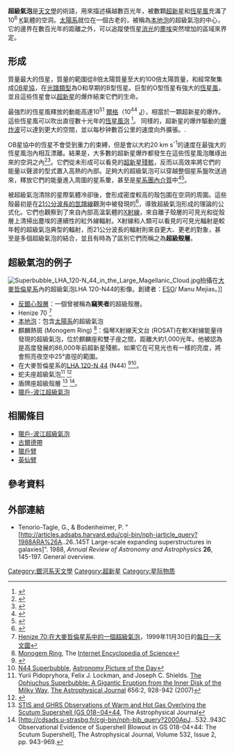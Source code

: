 '''超級氣泡'''是[[天文學|天文學]]的術語，用來描述橫越數百光年，被數顆[[超新星|超新星]]和[[恆星風|恆星風]]充滿了10<sup>6</sup> [[熱力學溫標|K]]氣體的空洞。[[太陽系|太陽系]]就位在一個古老的，被稱為[[本地泡|本地泡]]的超級氣泡的中心，它的邊界在數百光年的距離之外，可以追蹤使恆星[[消光|消光]]的[[宇宙塵|塵埃]]突然增加的區域來界定。

== 形成 ==
質量最大的恆星，質量的範圍從8倍太陽質量至大約100倍太陽質量，和經常聚集成[[星協#OB星協|OB星協]]，在[[恆星分類|光譜類型]]為O和早期的B型恆星。巨型的O型恆星有強大的[[恆星風|恆星風]]，並且這些恆星會以[[超新星|超新星]]的爆炸結束它們的生命。

最強烈的恆星風釋放的動能高達10<sup>51</sup> [[爾格|爾格]]（10<sup>44</sup> [[焦耳|J]]），相當於一顆超新星的爆炸。這些恆星風可以吹出直徑數十光年的[[星風泡|恆星風泡]] <ref>{{cite journal| url=http://articles.adsabs.harvard.edu/cgi-bin/nph-iarticle_query?1975ApJ...200L.107C| last= Castor| first=J.| coauthors=McCray, R., & Weaver, R.| title=Interstellar Bubbles| year=1975| journal=Astrophys. J. (Letters)| volume=200| pages=L107–L110| doi=10.1086/181908}}</ref>。
同樣的，超新星的爆炸驅動的[[激波|爆炸波]]可以達到更大的空間，並以每秒钟數百公里的速度向外擴張。.

OB星協中的恆星不會受到重力的束縛，但是會以大約20 km s<sup>-1</sup>的速度在最強大的恆星風泡內相互漂離。結果是，大多數的超新星爆炸都發生在這些恆星風泡雕琢出來的空洞之內<ref>{{cite journal| url=http://articles.adsabs.harvard.edu/cgi-bin/nph-iarticle_query?1981Ap%26SS..78..273T| last= Tomisaka| first= K.| coauthors=Habe, A., & Ikeuchi, S.| title=Sequential explosions of supernovae in an OB association and formation of a superbubble| year=1981| journal=Astrophys. Space Sci.| volume=78| pages=273–285| doi=10.1007/BF00648941}}</ref><ref>{{cite journal| url=http://articles.adsabs.harvard.edu/cgi-bin/nph-iarticle_query?1987ApJ...317..190M| last=McCray| first=R.| coauthors=Kafatos, M.| title=Supershells and Propagating Star Formation| year=1987| journal=Astrophys. J.| volume=317| pages=190–196| doi=10.1086/165267}}</ref>。它們從未形成可以看見的[[超新星殘骸|超新星殘骸]]，反而以高效率將它們的能量以聲波的型式置入高熱的內部。足夠大的超級氣泡可以穿越整個星系盤吹送過來，釋放它們的能量進入周圍的星系暈，甚至是[[星系團內介質|星系團內介質]]中<ref>{{cite journal| url=http://articles.adsabs.harvard.edu/cgi-bin/nph-iarticle_query?1986PASJ...38..697T| last= Tomisaka| first=K.| coauthors=Ikeuchi, S.| title=Evolution of superbubble driven by sequential supernova explosions in a plane-stratified gas distribution| year=1986| journal=Publ. Astron. Soc. Japan| volume=38| pages=697–715}}</ref><ref>{{cite journal| url=http://articles.adsabs.harvard.edu/cgi-bin/nph-iarticle_query?1988ApJ...324..776M | last=Mac Low| first=M.-M.| coauthors=McCray, R.| title=Superbubbles in Disk Galaxies| year=1988| journal=Astrophys. J.| volume=324| pages=776–785| doi=10.1086/165936}}</ref>。

被超級氣泡清除的星際氣體冷卻後，會形成密度較高的殼包圍在空洞的周圍。這些殼最初是在[[21公分線|21公分波長的氫譜線]]觀測中被發現的<ref>{{cite journal| year=1979| url=http://articles.adsabs.harvard.edu/cgi-bin/nph-iarticle_query?1979ApJ...229..533H| last= Heiles| first=C.| title=H I shells and supershells| journal=Astrophys. J.| volume=229| pages=533–544| doi=10.1086/156986}}</ref>，導致超級氣泡形成的理論的公式化。它們也觀察到了來自內部高溫氣體的[[X射線|X射線]]，來自離子殼層的可見光和從殼層上清掃出塵埃的連續性的紅外線輻射。X射線和人類可以看見的可見光輻射是較年輕的超級氣泡典型的輻射，而21公分波長的輻射則來自更大、更老的對象，甚至是多個超級氣泡的結合，並且有時為了區別它們而稱之為'''超級殼層'''。

== 超級氣泡的例子 ==
[[File:Superbubble_LHA_120-N_44_in_the_Large_Magellanic_Cloud.jpg|thumb]]拍攝在[[大麥哲倫星系|大麥哲倫星系]]內的超級氣泡LHA 120-N44的影像。創建者：[[ESO|ESO]]/ Manu Mejias。]]

* [[反銀心星流|反銀心殼層]]：一個曾被稱為'''竊笑者'''的超級殼層。
* Henize 70 <ref>[http://antwrp.gsfc.nasa.gov/apod/ap991130.html  Henize 70:在大麥哲倫星系中的一個超級氣泡]，1999年11月30日的[[每日一天文圖|每日一天文圖]]</ref>
* [[本地泡|本地泡]]：包含[[太陽系|太陽系]]的超級氣泡
* 麒麟熱斑 (Monogem Ring) <ref>[http://www.daviddarling.info/encyclopedia/M/Monogem_Ring.html Monogem Ring], The [[Internet_Encyclopedia_of_Science|Internet Encyclopedia of Science]]</ref>：倫琴X射線天文台 (ROSAT)在軟X射線能量待發現的超級氣泡，位於麒麟座和雙子座之間，距離大約1,000光年。他被認為是高度發展的86,000年前超新星殘骸。如果它在可見光也有一樣的亮度，將會照亮夜空中25°直徑的範圍。
* 在大麥哲倫星系的[[LHA_120-N_44|LHA 120-N 44]] (N44) <ref>{{cite news|title=A Cosmic Superbubble|url=http://www.eso.org/public/news/eso1125/|accessdate=20 July 2011|newspaper=ESO Photo Release}}</ref><ref>[http://antwrp.gsfc.nasa.gov/apod/ap060206.html N44 Superbubble], [[Astronomy_Picture_of_the_Day|Astronomy Picture of the Day]]</ref>。
* 蛇夫座超級氣泡<ref>Yurii Pidopryhora, Felix J. Lockman, and Joseph C. Shields. [http://arxiv.org/abs/astro-ph/0610894v1 The Ophiuchus Superbubble: A Gigantic Eruption from the Inner Disk of the Milky Way], [[The_Astrophysical_Journal|The Astrophysical Journal]] 656:2, 928-942 (2007)</ref> <ref name='huge superbubble'>{{cite news | title=Huge 'Superbubble' of Gas Blowing Out of Milky Way | date=2006-01-13 | publisher= | url =http://www.physorg.com/news9882.html | work =PhysOrg.com | accessdate = 2008-07-04 |}}</ref>
* 盾牌座超級殼層 <ref>[http://www.journals.uchicago.edu/doi/abs/10.1086/318411 STIS and GHRS Observations of Warm and Hot Gas Overlying the Scutum Supershell (GS 018−04+44], The Astrophysical Journal</ref> <ref>[http://cdsads.u-strasbg.fr/cgi-bin/nph-bib_query?2000ApJ...532..943C Observational Evidence of Supershell Blowout in GS 018-04+44: The Scutum Supershell], The Astrophysical Journal, Volume 532, Issue 2, pp. 943-969. </ref>。
* [[獵戶-波江超級氣泡|獵戶-波江超級氣泡]]

== 相關條目 ==
*[[獵戶-波江超級氣泡|獵戶-波江超級氣泡]]
*[[古爾德帶|古爾德帶]]
*[[獵戶臂|獵戶臂]]
*[[英仙臂|英仙臂]]

== 參考資料 ==
{{reflist}}

== 外部連結 ==
* Tenorio-Tagle, G., & Bodenheimer, P. "[http://articles.adsabs.harvard.edu/cgi-bin/nph-iarticle_query?1988ARA%26A..26..145T  Large-scale expanding superstructures in galaxies]". 1988, ''Annual Review of Astronomy and Astrophysics'' '''26''', 145-197. General overview.

[[Category:銀河系天文學|Category:銀河系天文學]]
[[Category:超新星|Category:超新星]]
[[Category:星际物质|Category:星际物质]]